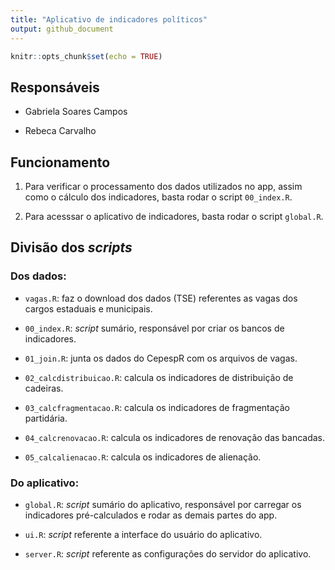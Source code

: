 ```yaml
---
title: "Aplicativo de indicadores políticos"
output: github_document
---
```


```r
knitr::opts_chunk$set(echo = TRUE)
```

## Responsáveis

- Gabriela Soares Campos

- Rebeca Carvalho


## Funcionamento

1. Para verificar o processamento dos dados utilizados no app, assim como o cálculo dos indicadores, basta rodar o script `00_index.R`.

2. Para acesssar o aplicativo de indicadores, basta rodar o script `global.R`.


## Divisão dos _scripts_

### Dos dados:

- `vagas.R`: faz o download dos dados (TSE) referentes as vagas dos cargos estaduais e municipais.

- `00_index.R`: _script_ sumário, responsável por criar os bancos de indicadores.

- `01_join.R`: junta os dados do CepespR com os arquivos de vagas. 

- `02_calcdistribuicao.R`: calcula os indicadores de distribuição de cadeiras.

- `03_calcfragmentacao.R`: calcula os indicadores de fragmentação partidária.

- `04_calcrenovacao.R`: calcula os indicadores de renovação das bancadas.

- `05_calcalienacao.R`: calcula os indicadores de alienação.

### Do aplicativo:

- `global.R`: _script_ sumário do aplicativo, responsável por carregar os indicadores pré-calculados e rodar as demais partes do app.

- `ui.R`: _script_ referente a interface do usuário do aplicativo.

- `server.R`: _script_ referente as configurações do servidor do aplicativo.


